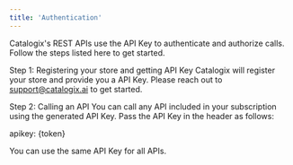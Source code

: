 ```yaml
---
title: 'Authentication'
---
```


Catalogix's REST APIs use the API Key to authenticate and authorize calls. Follow the steps listed here to get started.

Step 1: Registering your store and getting API Key
Catalogix will register your store and provide you a API Key. Please reach out to support@catalogix.ai to get started.


Step 2: Calling an API
You can call any API included in your subscription using the generated API Key.
Pass the API Key in the header as follows:

apikey: {token}

You can use the same API Key for all APIs.